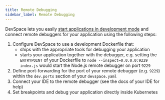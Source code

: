 ```yaml
---
title: Remote Debugging
sidebar_label: Remote Debugging
---
```


DevSpace lets you easily [start applications in development mode](../getting-started/development) and connect remote debuggers for your application using the following steps:
1. Configure DevSpace to use a development Dockerfile that:
   - ships with the appropriate tools for debugging your application
   - starts your application together with the debugger, e.g. setting the `ENTRYPOINT` of your Dockerfile to `node --inspect=0.0.0.0:9229 index.js` would start the Node.js remote debugger on port `9229`
2. Define port-forwarding for the port of your remote debugger (e.g. `9229`) within the `dev.ports` section of your `devspace.yaml`
3. Connect your IDE to the remote debugger (see the docs of your IDE for help)
4. Set breakpoints and debug your application directly inside Kubernetes
